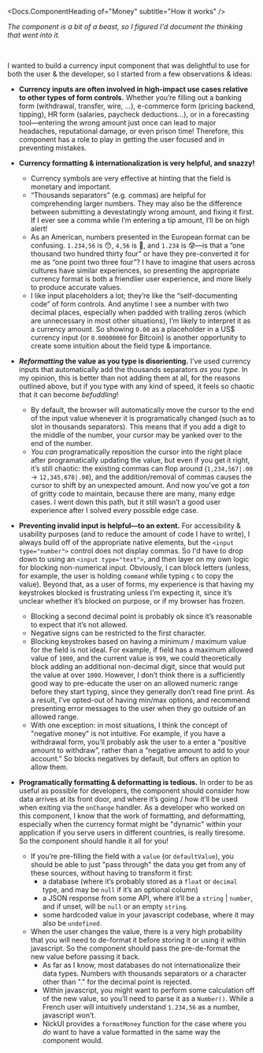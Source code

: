 



<Meta of={stories} name="How it works" />

<Docs.ComponentHeading of="Money" subtitle="How it works" />

_The <Docs of="Money" /> component is a bit of a beast, so I figured I'd
document the thinking that went into it._

<br />

<Title>How it works</Title>

I wanted to build a currency input component that was delightful to use for both
the user & the developer, so I started from a few observations & ideas:

- **Currency inputs are often involved in high-impact use cases relative to
  other types of form controls.** Whether you’re filling out a banking form
  (withdrawal, transfer, wire, ...), e-commerce form (pricing backend, tipping),
  HR form (salaries, paycheck deductions...), or in a forecasting tool—entering
  the wrong amount just once can lead to major headaches, reputational damage,
  or even prison time! Therefore, this component has a role to play in getting
  the user focused and in preventing mistakes.

<div className="sb-unstyled ml-4 sm:float-right sm:mb-3 sm:ml-6 sm:max-w-75">
  <Aside sizer="sm">
    <Aside.Paragraph children="Currency symbols are so cool. Just look at these guys!" />
    <Aside.Paragraph
      className="text-lg font-bold tracking-widest"
      children="฿ £ ƒ ₩ ¥ ₡ ₱ € ₫ ₼ ៛"
    />
  </Aside>
</div>

- **Currency formatting & internationalization is very helpful, and snazzy!**
  - Currency symbols are very effective at hinting that the field is monetary
    and important.
  - “Thousands separators” (e.g. commas) are helpful for comprehending larger
    numbers. They may also be the difference between submitting a devestatingly
    wrong amount, and fixing it first. If I ever see a comma while I’m entering
    a tip amount, I’ll be on high alert!
  - As an American, numbers presented in the European format can be confusing.
    `1.234,56` is 😯, `4,56` is 🤨, and `1.234` is 😰—is that a “one thousand
    two hundred thirty four” or have they pre-converted it for me as “one point
    two three four”? I have to imagine that users across cultures have similar
    experiences, so presenting the appropriate currency format is both a
    friendlier user experience, and more likely to produce accurate values.
  - I like input placeholders a lot; they’re like the “self-documenting code” of
    form controls. And anytime I see a number with two decimal places,
    especially when padded with trailing zeros (which are unnecessary in most
    other situations), I’m likely to interpret it as a currency amount. So
    showing `0.00` as a placeholder in a US$ currency input (or `0.00000000` for
    ₿itcoin) is another opportunity to create some intuition about the field
    type & importance.

- **_Reformatting_ the value as you type is disorienting.** I’ve used currency
  inputs that automatically add the thousands separators _as you type_. In my
  opinion, this is better than not adding them at all, for the reasons outlined
  above, but if you type with any kind of speed, it feels so chaotic that it can
  become _befuddling_!
  - By default, the browser will automatically move the cursor to the end of the
    input value whenever it is programatically changed (such as to slot in
    thousands separators). This means that if you add a digit to the middle of
    the number, your cursor may be yanked over to the end of the number.
  - _You can_ programatically reposition the cursor into the right place after
    programatically updating the value, but even if you get it right, it’s still
    chaotic: the existing commas can flop around (`1,234,567|.00` ->
    `12,345,678|.00`), and the addition/removal of commas causes the cursor to
    shift by an unexpected amount. And now you’ve got a _ton_ of gritty code to
    maintain, because there are many, many edge cases. I went down this path,
    but it still wasn’t a good user experience after I solved every possible
    edge case.

- **Preventing invalid input is helpful—to an extent.** For accessibility &
  usability purposes (and to reduce the amount of code I have to write), I
  always build off of the appropriate native elements, but the
  `<input type="number">` control does not display commas. So I'd have to drop
  down to using an `<input type="text">`, and then layer on my own logic for
  blocking non-numerical input. Obviously, I can block letters (unless, for
  example, the user is holding `command` while typing `c` to copy the value).
  Beyond that, as a user of forms, my experience is that having my keystrokes
  blocked is frustrating unless I'm expecting it, since it’s unclear whether
  it’s blocked on purpose, or if my browser has frozen.
  - Blocking a second decimal point is probably ok since it’s reasonable to
    expect that it’s not allowed.
  - Negative signs can be restricted to the first character.
  - Blocking keystrokes based on having a minimum / maximum value for the field
    is not ideal. For example, if field has a maximum allowed value of `1000`,
    and the current value is `999`, we could theoretically block adding an
    additional non-decimal digit, since that would put the value at over `1000`.
    However, I don’t think there is a sufficiently good way to pre-educate the
    user on an allowed numeric range before they start typing, since they
    generally don’t read fine print. As a result, I’ve opted-out of having
    min/max options, and recommend presenting error messages to the user when
    they go outside of an allowed range.
  - With one exception: in most situations, I think the concept of "negative
    money" is not intuitive. For example, if you have a withdrawal form, you’ll
    probably ask the user to a enter a “positive amount to withdraw”, rather
    than a “negative amount to add to your account.” So <Docs of="Money" />
    blocks negatives by default, but offers an option to allow them.

- **Programatically formatting & deformatting is tedious.** In order to be as
  useful as possible for developers, the component should consider how data
  arrives at its front door, and where it’s going / how it’ll be used when
  exiting via the `onChange` handler. As a developer who worked on this
  component, I know that the work of formatting, and deformatting, especially
  when the currency format might be "dynamic" within your application if you
  serve users in different countries, is really tiresome. So the component
  should handle it all for you!
  - If you’re pre-filling the field with a `value` (or `defaultValue`), you
    should be able to just "pass through" the data you get from any of these
    sources, without having to transform it first:
    - a database (where it’s probably stored as a `float` or `decimal` type, and
      may be `null` if it’s an optional column)
    - a JSON response from some API, where it’ll be a `string` | `number`, and
      if unset, will be `null` or an empty `string`.
    - some hardcoded value in your javascript codebase, where it may also be
      `undefined`.
  - When the user changes the value, there is a very high probability that you
    will need to de-format it before storing it or using it within javascript.
    So the component should pass the pre-de-format the new value before passing
    it back.
    - As far as I know, most databases do not internationalize their data types.
      Numbers with thousands separators or a character other than "." for the
      decimal point is rejected.
    - Within javascript, you might want to perform some calculation off of the
      new value, so you’ll need to parse it as a `Number()`. While a French user
      will intuitively understand `1.234,56` as a number, javascript won’t.
    - NickUI provides a `formatMoney` function for the case where you _do_ want
      to have a value formatted in the same way the <Docs of="Money" />
      component would.
